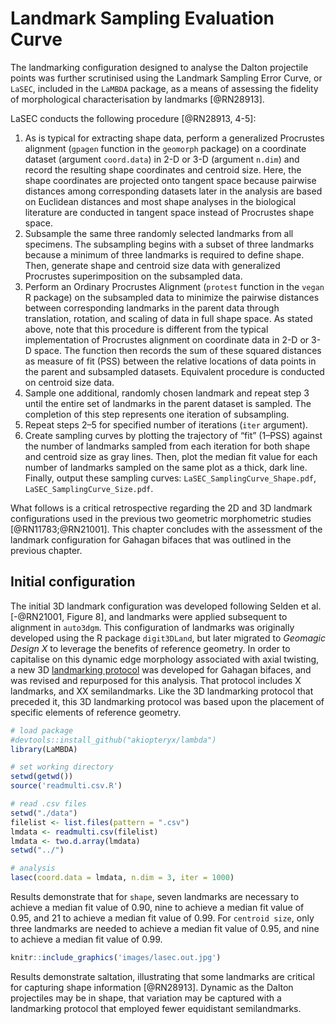 # Landmark Sampling Evaluation Curve

The landmarking configuration designed to analyse the Dalton projectile points was further scrutinised using the Landmark Sampling Error Curve, or `LaSEC`, included in the `LaMBDA` package, as a means of assessing the fidelity of morphological characterisation by landmarks [@RN28913].

LaSEC conducts the following procedure [@RN28913, 4-5]:

1. As is typical for extracting shape data, perform a generalized Procrustes alignment (`gpagen` function in the `geomorph` package) on a coordinate dataset (argument `coord.data`) in 2-D or 3-D (argument `n.dim`) and record the resulting shape coordinates and centroid size. Here, the shape coordinates are projected onto tangent space because pairwise distances among corresponding datasets later in the analysis are based on Euclidean distances and most shape analyses in the biological literature are conducted in tangent space instead of Procrustes shape space.
2. Subsample the same three randomly selected landmarks from all specimens. The subsampling begins with a subset of three landmarks because a minimum of three landmarks is required to define shape. Then, generate shape and centroid size data with generalized Procrustes superimposition on the subsampled data.
3. Perform an Ordinary Procrustes Alignment (`protest` function in the `vegan` R package) on the subsampled data to minimize the pairwise distances between corresponding landmarks in the parent data through translation, rotation, and scaling of data in full shape space. As stated above, note that this procedure is different from the typical implementation of Procrustes alignment on coordinate data in 2-D or 3-D space. The function then records the sum of these squared distances as measure of fit (PSS) between the relative locations of data points in the parent and subsampled datasets. Equivalent procedure is conducted on centroid size data.
4. Sample one additional, randomly chosen landmark and repeat step 3 until the entire set of landmarks in the parent dataset is sampled. The completion of this step represents one iteration of subsampling.
5. Repeat steps 2–5 for specified number of iterations (`iter` argument).
6. Create sampling curves by plotting the trajectory of “fit” (1–PSS) against the number of landmarks sampled from each iteration for both shape and centroid size as gray lines. Then, plot the median fit value for each number of landmarks sampled on the same plot as a thick, dark line. Finally, output these sampling curves: `LaSEC_SamplingCurve_Shape.pdf`, `LaSEC_SamplingCurve_Size.pdf`.

What follows is a critical retrospective regarding the 2D and 3D landmark configurations used in the previous two geometric morphometric studies [@RN11783;@RN21001]. This chapter concludes with the assessment of the landmark configuration for Gahagan bifaces that was outlined in the previous chapter.

## Initial configuration

The initial 3D landmark configuration was developed following Selden et al. [-@RN21001, Figure 8], and landmarks were applied subsequent to alignment in `auto3dgm`. This configuration of landmarks was originally developed using the R package `digit3DLand`, but later migrated to _Geomagic Design X_ to leverage the benefits of reference geometry. In order to capitalise on this dynamic edge morphology associated with axial twisting, a new 3D [landmarking protocol](https://github.com/aksel-blaise/gahaganmorph2/blob/master/analysis/landmarking-protocol.md) was developed for Gahagan bifaces, and was revised and repurposed for this analysis. That protocol includes X landmarks, and XX semilandmarks. Like the 3D landmarking protocol that preceded it, this 3D landmarking protocol was based upon the placement of specific elements of reference geometry.

```r
# load package
#devtools::install_github("akiopteryx/lambda")
library(LaMBDA)

# set working directory
setwd(getwd())
source('readmulti.csv.R')

# read .csv files
setwd("./data")
filelist <- list.files(pattern = ".csv")
lmdata <- readmulti.csv(filelist)
lmdata <- two.d.array(lmdata)
setwd("../")

# analysis
lasec(coord.data = lmdata, n.dim = 3, iter = 1000)
```

Results demonstrate that for `shape`, seven landmarks are necessary to achieve a median fit value of 0.90, nine to achieve a median fit value of 0.95, and 21 to achieve a median fit value of 0.99. For `centroid size`, only three landmarks are needed to achieve a median fit value of 0.95, and nine to achieve a median fit value of 0.99. 

```r
knitr::include_graphics('images/lasec.out.jpg')
```

Results demonstrate saltation, illustrating that some landmarks are critical for capturing shape information [@RN28913]. Dynamic as the Dalton projectiles may be in shape, that variation may be captured with a landmarking protocol that employed fewer equidistant semilandmarks.
